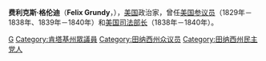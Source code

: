 {{Infobox Officeholder
|name=费利克斯·格伦迪<br/>Felix Grundy
|image=Felix Grundy.jpg
|image_width=200px
|order=13
|title=[[美国司法部长|美国司法部长]]
|term_start=1838年7月5日
|term_end=1840年1月10日
|predecessor=[[本杰明·富兰克林·巴特勒_(1795年)|本杰明·富兰克林·巴特勒]]
|successor=[[亨利·D·吉尔平|亨利·D·吉尔平]]
|president=[[马丁·范布伦|马丁·范布伦]]
|party=[[美国民主-共和党|美国民主-共和党]]<br>[[美国民主党|美国民主党]]
|birthdate=1777年9月11日
|birthplace=[[伯克利县_(西弗吉尼亚州)|伯克利县]]
|deathdate={{death date and age|1840|12|19|1777|9|11}}
|deathplace=[[田纳西州|田纳西州]][[纳什维尔_(田纳西州)|纳什维尔]]
|signature=<!-- 檔案不存在 Felix Grundy sig.jpg -->
}}
'''费利克斯·格伦迪'''（'''Felix Grundy'''，{{bd|1777年|9月11日|1840年|12月19日|catIdx=G}}），[[美国|美国]]政治家，曾任[[美国参议员|美国参议员]]（1829年－1838年、1839年－1840年）和[[美国司法部长|美国司法部长]]（1838年－1840年）。

{{start box}}
{{succession box|[[本杰明·富兰克林·巴特勒_(1795年)|本杰明·富兰克林·巴特勒]]|[[亨利·D·吉尔平|亨利·D·吉尔平]]|[[美国司法部长|美国司法部长]]|1838年－1840年}}
{{end box}}

{{美国司法部长}}
{{Martin Van Buren cabinet}}

{{Authority control}}
[[Category:美国民主党联邦参议员|G]]
[[Category:肯塔基州眾議員|Category:肯塔基州眾議員]]
[[Category:田纳西州众议员|Category:田纳西州众议员]]
[[Category:田纳西州民主党人|Category:田纳西州民主党人]]